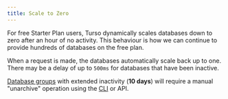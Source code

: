```yaml
---
title: Scale to Zero
---
```


For free Starter Plan users, Turso dynamically scales databases down to zero after an hour of no activity. This behaviour is how we can continue to provide hundreds of databases on the free plan.

When a request is made, the databases automatically scale back up to one. There may be a delay of up to `500ms` for databases that have been inactive.

<Info>

[Database groups](/concepts#groups) with extended inactivity (**10 days**) will require a manual "unarchive" operation using the [CLI](/cli/group/unarchive) or API.

</Info>
